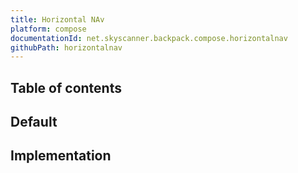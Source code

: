 ```yaml
---
title: Horizontal NAv
platform: compose
documentationId: net.skyscanner.backpack.compose.horizontalnav
githubPath: horizontalnav
---
```





## Table of contents

## Default

<AndroidComponentScreenshots
  lightMode={screenshotDefault}
  darkMode={screenshotDefaultDm}
  altText="Compose field set component" />

## Implementation

<Readme />

